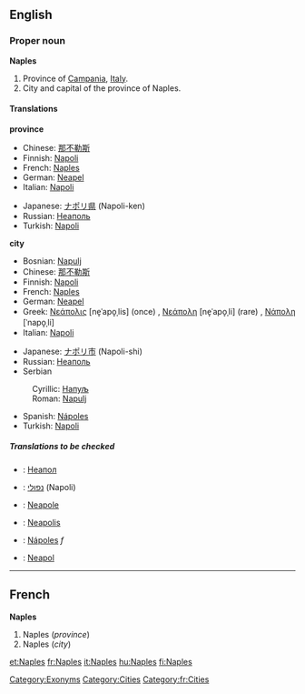 ==English==

===Proper noun===
{{wikipedia}}
'''Naples'''

#Province of [[Campania]], [[Italy]].
#City and capital of the province of Naples.<!--encyclopedic information:, with a metropolitan population of more than 2,300,000.-->

====Translations====
'''province'''
{{top}}
*Chinese: [[那不勒斯]]
*Finnish: [[Napoli]]
*French: [[Naples#French|Naples]]
*German: [[Neapel]] {{n}}
*Italian: [[Napoli]]
{{mid}}
*Japanese: [[ナポリ県]] (Napoli-ken)
*Russian: [[Неаполь]] {{m}}
*Turkish: [[Napoli]]
{{bottom}}

'''city'''
{{top}}
*Bosnian: [[Napulj#Bosnian|Napulj]] {{m}}
*Chinese: [[那不勒斯]]
*Finnish: [[Napoli]]
*French: [[Naples#French|Naples]]
*German: [[Neapel]] {{n}}
*Greek: [[Νεάπολις]] [ne̞ˈapo̞ˌlis] (once) {{f}}, [[Νεάπολη]] [ne̞ˈapo̞ˌli] (rare) {{f}}, [[Νάπολη]] [ˈnapo̞ˌli] {{f}}
*Italian: [[Napoli]] {{f}}
{{mid}}
*Japanese: [[ナポリ市]] (Napoli-shi)
*Russian: [[Неаполь]] {{m}}
*Serbian
:Cyrillic: [[Напуљ#Serbian|Напуљ]] {{m}}
:Roman: [[Napulj#Serbian|Napulj]] {{m}}
*Spanish: [[Nápoles]]
*Turkish: [[Napoli]]
{{bottom}}

=====Translations to be checked=====
<!--Remove this section once all of the translations below have been moved into the tables above.-->
{{checktrans}}

*{{ttbc|Bulgarian}}: [[Неапол]]
*{{ttbc|Hebrew}}: [[נפולי]] (Napoli)
*{{ttbc|Interlingua}}: [[Neapole]]
*{{ttbc|Latin}}: [[Neapolis]]
*{{ttbc|Portuguese}}: [[Nápoles]] ''f''
*{{ttbc|Polish}}: [[Neapol]]

[[Category:Exonyms]]
[[Category:Cities]]
[[Category:fr:Cities]]

----

==French==
'''Naples'''

#Naples (''province'')
#Naples (''city'')

[[et:Naples]]
[[fr:Naples]]
[[it:Naples]]
[[hu:Naples]]
[[fi:Naples]]